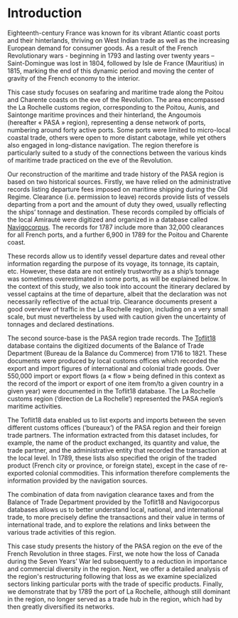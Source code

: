 

# Introduction

<Caller id="intro-provinces" />

Eighteenth-century France was known for its vibrant Atlantic coast ports and their hinterlands, thriving on West Indian trade as well as the increasing European demand for consumer goods. As a result of the French Revolutionary wars - beginning in 1793 and lasting over twenty years – Saint-Domingue was lost in 1804, followed by Isle de France (Mauritius) in 1815, marking the end of this dynamic period and moving the center of gravity of the French economy to the interior. 

This case study focuses on seafaring and maritime trade along the Poitou and Charente coasts on the eve of the Revolution. The area encompassed the La Rochelle customs region, corresponding to the Poitou, Aunis, and Saintonge maritime provinces and their hinterland, the Angoumois (hereafter « PASA » region), representing a dense network of ports, numbering around forty active ports. Some ports were limited to micro-local coastal trade, others were open to more distant cabotage, while yet others also engaged in long-distance navigation. The region therefore is particularly suited to a study of the connections between the various kinds of maritime trade practiced on the eve of the Revolution. 

<Caller id="intro-ports" />

Our reconstruction of the maritime and trade history of the PASA region is based on two historical sources. Firstly, we have relied on the administrative records listing departure fees imposed on maritime shipping during the Old Regime. Clearance (i.e. permission to leave) records provide lists of vessels departing from a port and the amount of duty they owed, usually reflecting the ships’ tonnage and destination. These records compiled by officials of the local Amirauté were digitized and organized in a database called <a href="http://navigocorpus.org/" target="blank" rel="noopener noreferrer">Navigocorpus</a>. The records for 1787 include more than 32,000 clearances for all French ports, and a further 6,900 in 1789 for the Poitou and Charente coast.

These records allow us to identify vessel departure dates and reveal other information regarding the purpose of its voyage, its tonnage, its captain, etc. However, these data are not entirely trustworthy as a ship’s tonnage was sometimes overestimated in some ports, as will be explained below. In the context of this study, we also took into account the itinerary declared by vessel captains at the time of departure, albeit that the declaration was not necessarily reflective of the actual trip. Clearance documents present a good overview of traffic in the La Rochelle region, including on a very small scale, but must nevertheless by used with caution given the uncertainty of tonnages and declared destinations.

<Caller id="intro-bureaux" />

The second source-base is the PASA region trade records. The <a href="http://toflit18.medialab.sciences-po.fr/%23/home" target="blank" rel="noopener noreferrer">Toflit18</a> database contains the digitized documents of the Balance of Trade Department (Bureau de la Balance du Commerce) from 1716 to 1821. These documents were produced by local customs offices which recorded the export and import figures of international and colonial trade goods. Over 550,000 import or export flows (a « flow » being defined in this context as the record of the import or export of one item from/to a given country in a given year) were documented in the Toflit18 database. The La Rochelle customs region (‘direction de La Rochelle’) represented the PASA region’s maritime activities.

The Toflit18 data enabled us to list exports and imports between the seven different customs offices (‘bureaux’) of the PASA region and their foreign trade partners. The information extracted from this dataset includes, for example, the name of the product exchanged, its quantity and value, the trade partner, and the administrative entity that recorded the transaction at the local level. In 1789, these lists also specified the origin of the traded product (French city or province, or foreign state), except in the case of re-exported colonial commodities. This information therefore complements the information provided by the navigation sources.

<div className="centered-part"><div className="centered-part-contents">

<Caller />

The combination of data from navigation clearance taxes and from the Balance of Trade Department provided by the Toflit18 and Navigocorpus databases allows us to better understand local, national, and international trade, to more precisely define the transactions and their value in terms of international trade, and to explore the relations and links between the various trade activities of this region.

This case study presents the history of the PASA region on the eve of the French Revolution in three stages. First, we note how the loss of Canada during the Seven Years’ War led subsequently to a reduction in importance and commercial diversity in the region. Next, we offer a detailed analysis of the region's restructuring following that loss as we examine specialized sectors linking particular ports with the trade of specific products. Finally, we demonstrate that by 1789 the port of La Rochelle, although still dominant in the region, no longer served as a trade hub in the region, which had by then greatly diversified its networks.



</div></div>